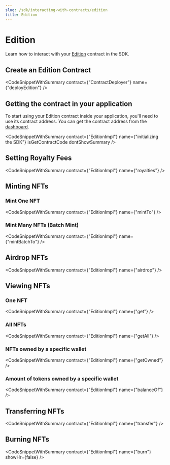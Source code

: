 ```yaml
---
slug: /sdk/interacting-with-contracts/edition
title: Edition
---
```



# Edition

Learn how to interact with your [Edition](/pre-built-contracts/edition) contract in the SDK.

## Create an Edition Contract

<CodeSnippetWithSummary contract={"ContractDeployer"} name={"deployEdition"} />

## Getting the contract in your application

To start using your Edition contract inside your application, you'll need to use its contract address. You can get the contract address from the [dashboard](https://thirdweb.com/dashboard).

<CodeSnippetWithSummary
  contract={"EditionImpl"}
  name={"initializing the SDK"}
  isGetContractCode
  dontShowSummary
/>

## Setting Royalty Fees

<CodeSnippetWithSummary contract={"EditionImpl"} name={"royalties"} />

## Minting NFTs

### Mint One NFT

<CodeSnippetWithSummary contract={"EditionImpl"} name={"mintTo"} />

### Mint Many NFTs (Batch Mint)

<CodeSnippetWithSummary contract={"EditionImpl"} name={"mintBatchTo"} />

## Airdrop NFTs

<CodeSnippetWithSummary contract={"EditionImpl"} name={"airdrop"} />

## Viewing NFTs

### One NFT

<CodeSnippetWithSummary contract={"EditionImpl"} name={"get"} />

### All NFTs

<CodeSnippetWithSummary contract={"EditionImpl"} name={"getAll"} />

### NFTs owned by a specific wallet

<CodeSnippetWithSummary contract={"EditionImpl"} name={"getOwned"} />

### Amount of tokens owned by a specific wallet

<CodeSnippetWithSummary contract={"EditionImpl"} name={"balanceOf"} />

## Transferring NFTs

<CodeSnippetWithSummary contract={"EditionImpl"} name={"transfer"} />

## Burning NFTs

<CodeSnippetWithSummary contract={"EditionImpl"} name={"burn"} showHr={false} />
